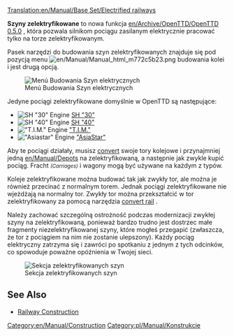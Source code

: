 [[Translation:en/Manual/Base Set/Electrified railways]]
<!--{{Template:Types_of_railways}}-->{{pl/Manual/Base Set/Typy kolei}}

'''Szyny zelektryfikowane ''' to nowa funkcja [[en/Archive/OpenTTD/OpenTTD 0.5.0]] , która pozwala silnikom pociągu zasilanym elektrycznie pracować tylko na torze zelektryfikowanym.

Pasek narzędzi do budowania szyn zelektryfikowanych znajduje się pod pozycją menu [[File:en/Manual/Manual html m772c5b23.png]]  budowania kolei i jest drugą opcją.

[[File:en/Manual/Openttd-rail1.png|none|Menú Budowania Szyn elektrycznych]]

Jedyne pociągi zelektryfikowane domyślnie w OpenTTD są następujące:
*[[File:en/Manual/Base Set/Trains/Sh30.png|SH "30" Engine]] [[pl/Manual/Base Set/Trains/SH '30'|SH "30"]]
*[[File:en/Manual/Base Set/Trains/Sh40.png|SH "40" Engine]] [[pl/Manual/Base Set/Trains/SH '40'|SH "40"]]
*[[File:en/Manual/Base Set/Trains/Tim.png|"T.I.M." Engine]] [[pl/Manual/Base Set/Trains/T.I.M.|"T.I.M."]]
*[[File:en/Manual/Base Set/Trains/Asiastar.png|"Asiastar" Engine]] [[pl/Manual/Base Set/Trains/AsiaStar|"AsiaStar"]]

Aby te pociągi działały, musisz [[en/Manual/Convert rail|convert]] swoje tory kolejowe i przynajmniej jedną   [[en/Manual/Depots]] na zelektryfikowaną, a następnie jak zwykle kupić pociąg. Fracht <small>''(Carriages)''</small> i wagony mogą być używane na każdym z typów.

Koleje zelektryfikowane można budować tak jak zwykły tor, ale można je również przecinać z normalnym torem. Jednak pociągi zelektryfikowane nie wjeżdżają na normalny tor. Zwykły tor można przekształcić w tor zelektryfikowany za pomocą narzędzia [[en/Manual/Convert rail|convert rail]] .

Należy zachować szczególną ostrożność podczas modernizacji zwykłej szyny na zelektryfikowaną, ponieważ bardzo trudno jest dostrzec małe fragmenty niezelektryfikowanej szyny, które mogłeś przegapić (zwłaszcza, że ​​tor z pociągiem na nim nie zostanie ulepszony). Każdy pociąg elektryczny zatrzyma się i zawróci po spotkaniu z jednym z tych odcinków, co spowoduje poważne opóźnienia w Twojej sieci.

[[File:en/Manual/Base Set/Erailways.png|none|frame|Sekcja zelektryfikowanych szyn]]

<!--{{Feature|0.5}}-->{{pl/Zgodne Wersje|0.5}}

==See Also==
*[[pl/Manual/Linie kolejowe|Railway Construction]]

[[Category:en/Manual/Construction]][[Category:pl/Manual/Konstrukcje]]